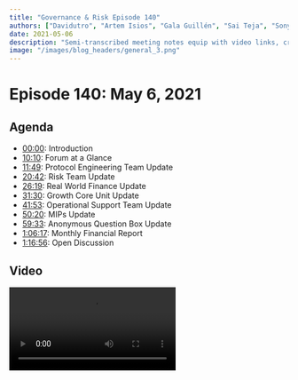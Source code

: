 ```yaml
---
title: "Governance & Risk Episode 140"
authors: ["Davidutro", "Artem Isios", "Gala Guillén", "Sai Teja", "Sonya K"]
date: 2021-05-06
description: "Semi-transcribed meeting notes equip with video links, crosslinks, and more. Welcome to MakeDAO scientific Governance and Risk meeting #139 taking place on Thursday, April 29th at 17:00 UTC."
image: "/images/blog_headers/general_3.png"
---
```


# Episode 140: May 6, 2021

## Agenda

- [00:00](https://youtu.be/fRVEAlrOgXo): Introduction
- [10:10](https://youtu.be/fRVEAlrOgXo?t=610): Forum at a Glance
- [11:49](https://youtu.be/fRVEAlrOgXo?t=709): Protocol Engineering Team Update
- [20:42](https://youtu.be/fRVEAlrOgXo): Risk Team Update
- [26:19](https://youtu.be/fRVEAlrOgXo?t=1579): Real World Finance Update
- [31:30](https://youtu.be/fRVEAlrOgXo?t=1890): Growth Core Unit Update
- [41:53](https://youtu.be/fRVEAlrOgXo?t=2513): Operational Support Team Update
- [50:20](https://youtu.be/fRVEAlrOgXo?t=3020): MIPs Update
- [59:33](https://youtu.be/fRVEAlrOgXo?t=3573): Anonymous Question Box Update
- [1:06:17](https://youtu.be/fRVEAlrOgXo?t=3977): Monthly Financial Report
- [1:16:56](https://youtu.be/fRVEAlrOgXo?t=4616): Open Discussion

## Video

<Video src="https://youtu.be/fRVEAlrOgXo" />

## Introduction

### Agenda and Preamble

#### LongForWisdom

[00:00](https://youtu.be/9mjXKzL0bxU)

- Hello everyone, and welcome to the MakerDAO Scientific Governance and Risk meeting number 140 taking place on Thursday, May 6th at 17:00 UTC. My name is LongForWisdom. I'm the Governance Facilitator for MakerDAO.
- We have our usual agenda to get through this week. We have updates from all the major Core Units, MIPs submission review, and a segment with SebVentures about the MakerDAO monthly financials for April.
- If you want to ask questions or have comments, please do speak up. Everyone here enjoys answering questions.
- We recently set up an [anonymous question box.](https://app.suggestionox.com/r/GovCallQs) So if anybody has questions, feel free to submit them in that box. Hopefully, we'll get a chance to discuss them in the following meetings.

## Weekly Updates

### Governance

#### LongForWisdom

[02:11](https://youtu.be/fRVEAlrOgXo?t=131)

- [Last week's executive vote](https://vote.makerdao.com/executive/liquidations-2-0-activations-oracle-feed-changes?network=mainnet#proposal-detail) has passed. This brought us Liquidations 2.0 on the largest Vault types, including ETH-A, WBTC-A, ETH-B, and ETH-C. It also added a DeFiSaver as an oracle light feed, increasing the number of light feeds and off-boarded one oracle dark feed that we had decided to retire. Overall, that was a big step forward, especially for Liq 2.0. Protocol Engineering will have comments on it later.
- We've got two polls [adding more Vaults to the Liq 2.0 framework](https://vote.makerdao.com/polling/QmPaumGS?network=mainnet#poll-detail), the ERC20 vaults that aren't Uniswap LPs. There's also a poll to [decrease the UNI-V2-DAI-USDCA liquidation ratio](https://vote.makerdao.com/polling/QmUH4LT7?network=mainnet#poll-detail) from 110% to 105%, which also passed. These changes will make it into the executive this week on Friday. They will be joined by the Core Unit Budget Distributions for May. So, therefore, the setup we're falling into is to do the monthly distributions of budgets on the first executive of the month tomorrow. This would involve all the core units except for Protocol Engineering because they already had this part of the monthly cycle.

### Gov Alpha

#### LongForWisdom

[04:06](https://youtu.be/fRVEAlrOgXo?t=246)

- DSpot has pushed a [new version of the MIPs portal](https://mips.makerdao.com/mips/list) to the live production URL. This brings some cool functionality involving advanced filtering and searches options, which can be combined with MIP tags to help construct relative lists of MIPs, whatever list of whatever MIPs you want. As an example, we can list accepted technical MIPs that have not yet been implemented. This can help Protocol Engineering know what's in the queue to work on. We can set up a view that shows all the currently active budgets or proposals and see the latest budget from all the Core Units or active declarations to intent, stuff like that. A huge thanks to DSpot and Pablo for working on that.
- We've also been working with delegates over the last week. We had a meeting, and I've been having some async discussions with community members who might want to be the first delegates. We are figuring out what Gov Alpha needs to produce for the delegates and what the delegates need to produce, attempting to plan a coordinated launch for delegation. More on that as things progress.
- We've also been working on our ongoing budget for the next quarter, which will be in the forum by next Wednesday for the next Governance cycle.
- There have also been other initiatives that we've been pursuing; Eli's spoke to Snapshots about getting set up for KR. Snapshot is a voting system that many other protocols use.
- Eli's also been working on reorganizing the forum again. I know we've just changed it fairly recently, but this is an ongoing process to make it more accessible and functional. It's important that as it grows, we do not let it get out of control.
- Finally, purely on a personal note and because a couple of you mentioned it in the last few meetings, the MKR compensation working group is still meeting regularly. We are planning to have something on the 10th, which is next Monday.

#### Questions

[07:06](https://youtu.be/fRVEAlrOgXo?t=428)

- David: Regarding the compensation working group, there was talk about trying to recruit somebody from the outside to weigh in. Has that person ever been found, and what's the status of the working group members?
  - LongForWisdom: We made efforts to try and find someone external. We spoke to a couple of references that came through. However, the timeline was too tight to really further pursue any of those. We spoke to some of the VCs as well, the larger MKR holders, who are not quite 3rd parties, to get them to provide feedback and input. However, we had conversations with a couple of them, and they were busy. But it's been going fairly well so far.
- Aaron (chat): Is delegation open to anyone? It sounds exclusive based on you having meetings with the first users.
  - LongForWisdom: There'll be a delegation contract factory that anyone can set up and use to set up the delegate contracts. They can do whatever they want; They can speak to MKR holders privately and convince them to delegate. It will always be open for anyone to use that contract and to become a delegate. We're going to try and set it up so there are some public delegates and help delegates get more visibility. We will standardize some stuff like personal statements from the delegates and set up communications channels, and stuff, where the community can talk to them and delegates can talk to each other to clearly communicate and discuss why they're voting the way they're voting. It is going to be entirely opt-in. It's not exclusive in any way. Holders who aren't heavily involved in the community can see some of the potential delegates and get a good idea of who they want to delegate to.

### Forum at a Glance

#### Elihu

[10:10](https://youtu.be/fRVEAlrOgXo?t=610)

[Forum at a Glance - Forum Thread](https://forum.makerdao.com/t/forum-at-a-glance-april-16-22/7609)
If you have the time to read over and vote inactive threads, that would be much appreciated.

#### Three-Point Summary

- DAI slippage is [down](https://maker.blockanalitica.com/slippage/DAI/) to 0.06% on a \$10,000 trade.
- A record 4.4B DAI is currently in circulation.
- Total volume locked in Maker is \$12.3B.

#### Announcements

- As part of its dissolvement, Maker Foundation [has transferred](https://blog.makerdao.com/the-maker-foundation-returns-dev-fund-holdings-to-the-dao/) 84,000 MKR to Governance from the Development Fund.

#### Discussions

- [MakerDAO Key Performance Indicators (KPIs) & Capital Allocation](https://forum.makerdao.com/t/discussion-makerdao-key-performance-indicators-kpis-capital-allocation/7863)
  - @Aes starts a conversation on Key Performance Indicators and how they relate to MakerDAO.
- [Should we have a cooldown period before deciding how to spend the Foundation’s MKR tokens?](https://forum.makerdao.com/t/informal-poll-should-we-have-a-cooldown-period-before-deciding-how-to-spend-the-foundations-mkr-tokens/7805)
  - With Governance coming into possession of a large amount of MKR, @AstronautThis advocates for a cooldown period before deciding what the DAO should use it for.
- [Vault Compensation Plan v3 - A Vault Compensation Support DAO to assure a better MakerDAO Governance](https://forum.makerdao.com/t/vault-compensation-plan-v3-a-vault-compensation-support-dao-to-assure-a-better-makerdao-governance/4456/61)
  - Ongoing - The discussion around Black Thursday and potential compensation of involved parties continues.

#### Signal Requests

- [Increase the DSR](https://forum.makerdao.com/t/signal-request-increase-the-dsr/7703)
  - @mrabino1 is seeking consensus around raising the DSR and the preferred mechanism of doing so.
- [Adjust KNC-A Debt Ceiling](https://forum.makerdao.com/t/signal-request-adjust-knc-a-debt-ceiling/7706/1)
  - @monet-supply is looking to reduce the Debt Ceiling to 0 for the KNC-A Vault type.
- [Parameter Changes Proposal - PPG-OMC-001 - 4 May 2021](https://forum.makerdao.com/t/parameter-changes-proposal-ppg-omc-001-4-may-2021/7835)
  - A new set of proposed parameter changes by the MakerDAO Open Market Committee is up.

### Protocol Engineering Team Update

#### Christopher Mooney

[11:49](https://youtu.be/fRVEAlrOgXo?t=709)

- We have 10 collateral types that we're putting in this week. All the remaining collateral types are, shall we say, standard, typical first-order collateral types; non-LP tokens and non-stablecoins. These are UNI, ZRX, AAVE, BAT, renBTC, LRC, MANA, COMP, KNC, and BAL, which will be done this week. Then, we've been working with the mandated actors and figuring out the proper rollout for the upcoming weeks, which may change the schedule a little bit. All the LP tokens have been scheduled for next week. Also, we're at the block gas limit for what we can do in one of these spells. Risk also wanted more time to think about stablecoins. Thereby, we yanked those stable coins out to contribute to the block gas limit. We also have the LP oracle reviews coming in. We feel confident about that code. We're thinking about flipping next week to be the LP oracle updates for all of the LP tokens. This would give Risk more time to do their assessments on each LP tokens. The following week, we would do all of the LP tokens. The week after that, we would do all of the stablecoins. The only one with liquidations on is USDT. I should mention that the LP token for DAI-USDC would be in the stablecoin batch. I know that's a lot to think through without a diagram, but we're a little up in the air about what we want to deploy. That's four more weeks of Liq 2.0 and LP Oracle updates. We're also doing the other Core Unit Budget Distributions in this upcoming spell.
- Big milestone: Liq 2.0 is released for all ETH and WBTC, our largest collateral types. We are mostly out of the woods on Liq 1.2 risk. In fact, we're in a pretty good situation right now. We've been putting work into the backstop keeper to ensure that people can run it. It doesn't take a lot of people to run it to backstop the protocol. We know of one other keeper group that's up and running. We observed an unknown keeper in the wild using Sushiswap as their backstop, and they were doing the flash lending. So there's quite a bit of coverage from the keeper side, and I think Derek and the JS team will release the Web3 Metamask UI by the end of the day. Through that, anyone will be able to show up with a Metamask wallet. As long as you have some DAI in your wallet, you'll be able to participate in liquidation. It looks like there's a good yield to be had.
- Aside from that, we've got a bunch of big reviews going on right now. We've got the DssVest contract that we've been looking at. There are the delegate voting changes to the voting proxy that we've got out for review. The Sushi joint adapter is out for audits, and we were also spending a lot of time on the Optimism DAI bridge this week.
- Brian McMichael: The DssExec Lib did undergo the update to Liq 2.0. We should be able to start onboarding collaterals directly with Liq 2.0 features out of the box.

#### Questions

[16:48](https://youtu.be/fRVEAlrOgXo?t=1007)

- Matthew Rabinowitz: Are there any other L2 bridges that you guys are looking at right now? ZKSync or others?
  - Chris: Yes, there are. It's mostly Bartek and Chris that have been taking a look at that. We were talking about, I'm forgetting the name of it, begins with an 'A.'
  - Krzystof Kaczor: [Arbitrum](https://ethresear.ch/t/introducing-arbitrum-a-new-layer-2-solution/3825)
  - Chris: Yes. We were talking about that one yesterday.
  - Krzystof Kaczor: It's another layer tool that has native bridges like ZKSync. It has a lot of DAI. It's a generic bridge. When they are launched with a generic message-passing, we can develop some better DAI, more native. But for now, there are no smart contracts on the ZKSync.
  - Matthew Rabinowitz: Not yet. But that's to be launched in the next 60 days. So the question I had was more towards planning of using Optimism and having the equivalent of almost an EBM home for doing something with Maker rather than just transferring DAI around. If ZKSync begins to support EBM or other L2 components, do we plan to have homes in other L2 EBM areas?
  - Chris: The answer is broadly yes. We haven't looked in-depth at other bridges. We're currently looking for anything that's permissionless and allows us to go across. I will say that for Optimism, in addition to just moving DAI across, we actually have the facility to send across governance actions. The pause proxy can send a message across the bridge and then for that message to be executed on the Optimism side. That'll allow us a good playground on Optimism. If we can, we will try and extend that methodology to other more permissionless bridges.
  - Chris: I should also mention to the DAO that hiring is going very well. We've made an offer and had a candidate accept that offer, but they won't start for a little while. However, we're receiving very strong candidates. I want to ensure that all the MKR holders know that voting for the team's budget and incentives has its desired effect. Other teams are having difficulty sourcing talented people to work for them. Nevertheless, we have people coming to us. Congratulations!

### Risk Team Update

#### Primoz Kordez

[20:42](https://youtu.be/fRVEAlrOgXo)

- We are about to publish proposed parameters for Liq 2.0 for some of the UNI LPs. As Chris mentioned, we need to make full implementations after next week. Therefore, we will propose parameters, first for LPs that have a relatively higher debt exposure. Because the auction price could be different this time, we decided to go with the LPs with similar parameters. There are three types of LPs: stablecoin-volatile pair, volatile-volatile pair, and stablecoin-stablecoin pair.
- We’re going to start with stablecoin-volatile UNI pairs because their exposure is the biggest. The idea is to make the auction price flatter because those pairs are about 50% less volatile than the average collateral that Maker holds. We’re also thinking about making the expected duration 60 minutes, instead of the previous 40 minutes. That’s because a flash loan type option settlement is more complex than the UNI LPs. So you need to take extra steps, and we are not sure how many keepers will have this implementation ready from the start. Finally, we may propose a lower auction throughput by limiting the pending auction amount—generally, a bit more conservative auction parameters for UNI LPs.
- We began working on Sushi LP risk evaluations, beginning with pairs with the highest pool liquidity and APY. These are mostly stablecoin-ETH pairs, such as DAI-ETH, USDC-ETH, but could also include renBTC-ETH because their pool is the biggest. We should have these evaluations ready next week.
- The Parameter Proposal Group released a [new proposal](https://forum.makerdao.com/t/parameter-changes-proposal-ppg-omc-001-4-may-2021/7835) for May. This month's changes are light: we try to make the users unwind their positions in stablecoin Vaults. Similarly, we proposed the KNC token, which is being migrated to a new version. Finally, we [lowered the ETH-C stability fee](https://vote.makerdao.com/executive/604b99a217a042001ae0b051?network=mainnet#proposal-detail) to incentivize higher usage on a safer ETH vault.
- Next week, we are aiming to release some interesting models. They will still be in beta. The idea is to deploy our risk calculations to a web app. The community will check the latest risk premiums based on the state of the world, on the liquidity, input metrics, etc. It’ll be for every collateral that Maker holds. Potentially, we’ll deploy a version where the users will tweak the inputs and simulate outputs.
- Lastly, there’s a deadline for the quarterly adjustment next week. We have new members in our team who replaced people that couldn’t devote much time. Together, we are specifically dedicated to building this risk web app. We contacted community members who do awesome work with various Maker data analytics. Some tools are risk-related, and we decided to allocate a part of our grant budget to have them compensated for that.
- LongForWisdom: Thanks, Primoz. The Risk roadmap you mentioned sounds pretty cool.
- Primoz Kordez: Yes, all the links we share in Google Sheets are not user-friendly. It’s still in beta, but hopefully, it’ll be interesting to see and play with.

### Real-World Finance Team Update

#### Sebastien Derivaux

[26:19](https://youtu.be/fRVEAlrOgXo?t=1579)

- I've just published the monthly reports [of the Core Unit](https://forum.makerdao.com/t/real-world-finance-core-unit-report-2021-04/7798) and the [financial reports](https://finance.makerdao.network/) discussed later in this call and [the RWA report.](https://forum.makerdao.com/t/real-world-assets-report-2021-04/7850/4)
- We will create a [RWA committee](https://forum.makerdao.com/t/parameter-proposal-group-makerdao-rwa-committee/7893) that would be a layer between the RWF Team that provides risk assessments and provides some RWA reports and Governance that may want to have something more actionable than only risk assessments. We will publish some risk assessments next week. They are all more than 20 pages. It's a good idea to have a committee decide what is a good asset and modify the DC or stability fees. Interest rates in the real world are not permanently fixed. It would be great to avoid having too much of a burden on MKR or Governance and delegate some stuff to a committee. Obviously, the RWF Team will be part of it but won't have any say.
- On the legal side, we worked on documentation to help Arnold & Porter, LLP, to be up to date with Maker. Next week, we are focusing on getting four Centrifuge assets to be ready for onboarding at the end of the month. We will have the risk assessment for all of them published next week. These are ConsoleFreight, which already has a risk assessment. Moss Carbon Credit; the risk assessment is almost done. Fortunafi, which is a revenue base of finance. And People's Company, which is farmland. The idea is to have a big batch, and Governance will decide which will be onboarded.
- Last item: [Matthew published a lot of documentation](https://forum.makerdao.com/u/mrabino1/activity) on the trust model on the forum last week. Please, review those documents.

#### Questions

[29:24](https://youtu.be/fRVEAlrOgXo?t=1764)

- LongForWisdom: The committee you mentioned; Would that work in the same way as the open market committee parameter proposal group currently for crypto assets?
  - Sébastien Derivaux: Yes. We saw that the Maker open market committee solved many issues. Last December, we spent a lot of time on the forum arguing on the DC and stability fees and all that stuff. Now it's been quiet on that front. We can focus on other stuff. That's the whole of the RWA committee, but maybe more on reading the risk assessment and making strategies for expressing an opinion. It's difficult for the RWF Team to say this 'asset is not good,' 'you shouldn't invest,' or 'this one is super good.' It's always balanced and difficult. That's why we need a community of diverse people to speak as a group on whether an asset is good to invest in because it's too much work for each MKR holder to digest all the reports.
  - LongForWisdom: Yeah. That makes a lot of sense.

### Growth Core Unit Update

#### Nadia Alvarez

[31:30](https://youtu.be/fRVEAlrOgXo?t=1890)

[Growth CU Weekly Update](https://forum.makerdao.com/t/growth-cu-weekly-update-april-29-may-6/7885)

- This week, we are reorganizing the group and exploring new opportunities in other geographies. We want to focus on Africa, more exactly Nigeria. We began to work with Binance's peer-to-peer network to expand Dai as a savings currency in Nigeria. It's an interesting country for us because there are no other available stable coins. People in Nigeria need a different currency than the one they currently have. We are also talking with other crypto companies looking for alternatives to manage the on and offramp of crypto after the ban they had suffered. We are giving them options from things that we personally learned. In some Latin American countries, the same happened, and we have experience with that.
- We are also talking with various funds. Many funds want to open a Vault, but they want changes in the risk parameters. They want to open these big Vaults and mint a lot of Dai, but they prefer the terms. I don't know if we have spoken about this in the past. Are we interested in special and customed-made Vaults for these huge funds that would open a billion Dai Vault but with specific parameters?
- In Latin America, we are finding many partners who are exploring other sidechains or L2 solutions due to gas fees. However, these last few weeks, the gas fees have been exceptionally low. These potential partners are exploring Binance, SmartChain, Polygon, and RSK because they are in Latin America. I support what Matt mentioned: we have to begin looking toward other chains. When we were in the Foundation, we worked with many different chains, and we helped create the bridge. For example, RSK and Clayton are examples of those networks. We should be more focused on that. It's a huge opportunity, and we need to be more proactive. Besides having Dai on Binance and SmartChain, we should start thinking if we could do something else.
- Finally, Jen closed the integration with BitPay. This is huge. Dai will be used to pay via BitPay, and it will also be used as a settlement currency.
  - Jen Senhaji: I can elaborate on the BitPay deal. This is exciting for us. It's been a long time in the making. What that immediately provides to Dai is access to all of the merchants on BitPay's network, such as Microsoft, Twitch, American Red Cross, Newegg, and even private jets. The CMO of one of these jet companies told me that they're one of the higher volume merchants as of late. Many people who are doing well in this full cycle are riding around more often in private jets. If anybody wants to book a jet with their Dai, they may do so through BitPay. They also have a gift card network within their app with many major brands where you can easily make purchases using Dai. They do settlements in cryptocurrency within over 200 countries. They also have a service where you can do invoicing. Even if you are not a merchant, setting up an account with BitPay and doing payroll or other types of cross-border payment through their dashboard is possible with Dai. They recently launched a Visa debit card that allows you to make purchases with any of the cryptos they support, including Dai. This allows us to work more closely with some of these big merchants, like Twitch. Think about cool co-promotion opportunities as we figure out what we want to do from a marketing standpoint in the next months. We are excited and look forward to using some of these services as a Dai holder.
- Nadia: Concerning admin stuff, we are looking for someone in Europe to join our team. If you know anybody interested in being part of the team, send me a message. We are also incorporating our company. that is a very important part of what we do. We usually have to sign agreements with partners, and we need a legal entity to back up those agreements. I hope that by the end of the month we have everything set up. We are also reorganizing our CRM. This week has been great because we spoke with the RWA Core Unit and the Content Core Unit. We are trying to include them in our process and into our CRM to understand what other teams are doing and collaborate between Core Units.

#### Questions

[40:40](https://youtu.be/fRVEAlrOgXo?t=2441)

- Jerry G (chat): Would these large interested parties be using specific types of collateral or collaterals that vaults already exist for?
  - Nadia: They are interested in collaterals that are already onboarded. However, they ask for different risk parameters. If they want to open a billion-dollar Vault, that's something to think about.

### Operational Support Update

#### Amy Jung

[41:53](https://youtu.be/fRVEAlrOgXo?t=2513)

- The [Know Your MIP on Direct Deposit Module](https://www.youtube.com/watch?v=MpOR479UVpU) is up. There are no new Know Your MIPs or Collateral Onboarding calls coming up.
- We’re slowing down in terms of the number of new proposals for core units that are coming in. We're thinking of it in terms of waves. The first wave was Risk, Governance, and RWF, and those are complete. They’re growing, received budgets, and we have all the updates. We’ve just completed wave two, which is a total of seven core units. Then, finally, we’re coming into wave three, a formal submission of two core units, with one still in RFC.
- Regarding core units, a few interesting questions came up. One of them is around different principles. Some core units have their vision of what Maker should do or where they should go. At the same time, another core unit will not be in conflict but will have different principles or different ways to get there. It’s interesting to watch these things being resolved. The question is if they’re not resolved, is it something we should keep an eye on, or let it resolve itself? As long as we have the same end goal, it gets resolved on its own, but we want to keep an eye on that.
- Another question concerns considering standardizing and striving for consistency. When we were at wave one, Matt asked when we would go through something like compensation that the holders wouldn’t have to go through each of these different variations. Now that we’ve gone through the third wave, we’re asking similar questions. We’ve been trying to figure that out, notably around budget reporting. There’s no one way to do the budgets, and different teams have done them differently. So the question for us is whether we should continue developing a better model for consistency.
- Are we allowing core units to nurture their treasury with the budget they requested? What might be the conflicts? Nobody has said they were going to do that, but we might have a case like that.
- A smaller question came up from talking to individuals. We have many core units which bring domain expertise with strong strategies; we expect core units to be super polished. At the same time, there hasn’t been much room for those still in development. When getting hired by a regular company, is there an expectation in what to do right away? Are you rather joining a smaller group which is the strategic side of the larger group? The expectations there are a bit different. As smaller groups appear in Maker, more people ask about contributing in leaner aspects that don’t fit into the existing core units. The question is, how should we make way for that?
- We have weekly office hours now with Governance, Protocol Engineering, Content Production, and Growth. They’re informal and not recorded; feel free to drop by and ask questions.
- LongForWisdom: Great, thank you, Amy. I’ll echo that office hour are a good habit for core units to get into. I’m hoping all the core units will find time for that in the future. Also, it will be valuable to keep channels of communications between core unit members and the Governance open.

### MIPs Update

#### Charles St. Louis

[50:20](https://youtu.be/fRVEAlrOgXo?t=3020)

![](https://i.imgur.com/oJpUpLc.jpg)

![](https://i.imgur.com/o9ou0WZ.jpg)

![](https://i.imgur.com/IFEDO8n.jpg)

![](https://i.imgur.com/oZdMwag.jpg)

### Submission Review

#### LongForWisdom

[56:13](https://youtu.be/fRVEAlrOgXo?t=3373)

- All those listed proposals will move to inclusion polls next Monday. We will bundle the Core Units proposals into their each poll. Some community members have strong feelings about a few of the proposals coming through this month. If you haven't noticed this, check out the [forum threads](https://forum.makerdao.com/tag/core-unit) for these proposals. If you are concerned, start raising awareness.

### Anonymous Question Box Discussion

#### Payton Rose

[59:33](https://youtu.be/fRVEAlrOgXo?t=3573)

- We have one suggestion from the [Anonymous Question Box](https://app.suggestionox.com/r/GovCallQs). The suggestion was titled "Cut down the Core Units presenting during the G&R call." I'll go ahead and read it out: "Since this is a Governance & Risk call, please only allow Governance actors, Smart Contracts team, Risk, MIP editors, and Oracle's teams to perform their presentation to the community on Thursdays. Core Units like RWAs, Operational Support, and Growth can meet every other Friday, titled RWAs, OS, and Growth bi-weekly call. Thus, the community will get more out of discussions pertaining only to Governance & Risk".
- We spoke about that during our last meeting, but I'm happy to entertain some discussion here. The only other suggestion was asking for six million dollars, so we don't need to go into that, haha.
- LongForWisdom: Yes. We've been thinking about this as well as it's been mentioned before. I'm worried that with multiple meetings, it's difficult to draw the line between cutting people off from the Thursday meeting and pushing them to the auxiliary meeting. The justification that this is just Governance & Risk seems flimsy considering that the suggestion included Smart Contracts and Oracles. If you will include Smart Contracts and Oracles, why not RWF? that can have risk issues, right? I'm skeptical about drawing a line and saying, "these people should be in the meeting, and others shouldn't." I'm open if anybody has feedback.
  - David Utrobin: I like this call for a weekly town hall for all the Core Units. Yes, it's Governance & Risk, but part of Governance is to have a weekly update and place where you can de-silo information sharing. So having all the Core Units have a voice on a single call every week is an important backbone that we should preserve at MakerDAO.
  - Brian McMichael: If we put another meeting on the calendar, that's another hour a week that the rest of us will break off and not be writing code. Maybe the solution could be to change the name of the meeting, if that is the problem, to the Weekly Town Hall. It is nice to have this one meeting to get the whole cake of what's going on. Even in the Protocol Engineering team, we are in the middle of the system. Still, we don't keep track of everything that is going on because we are heads down.
  - David Utrobin: If people are interested in more in-depth information about specific Core Units or things like Risk, Governance decisions, engineering details, and problems, there should be the Office Hours Call. Also, teams should be proactive about documentation and sharing certain things that would be interesting to stakeholders. The point being, supplemental calls are good.
  - Sharpie: I don't know if this needs to be done once a week. Maybe every two weeks is fine enough, and having a 5-minute sum-up of what we've been doing, what we are doing in the next week, and what we are focusing on. It doesn't need to take long. Chris is doing it for Smart Contracts; it's exactly the right amount of information. I don't like the idea of having an update on Governance and Risk. There are so many parts relevant to what we are achieving or trying to achieve. Maybe the title of the meeting is wrong. If we had a second meeting, then I would go to the second meeting. If it takes 17 minutes, it's good information for me.
  - Matthew Robinowitz: Sharpie's opinion mixed with a combination of office hours within the specific domains provides a great opportunity for people to ask questions. Within a year, we will find ourselves with ten times the content but still need a way to break it up. Those office hours are going to be essential, in my view, but this summary package is a great way to deliver the content in an hour and a half.
  - LongForWisdom: I'm hearing a lot of positive sentiments. Sometimes is easier to share positive sentiments than negative ones. If anybody thinks otherwise, please feel free to get in touch with me. Several people have suggested changing the name of the call., which is something we can look into.

## Other Presentations and Updates

### Monthly Financial Report

#### Sebastien Derivaux

[1:06:17](https://youtu.be/fRVEAlrOgXo?t=3977)

- As a reminder, you can always find all of the financial information on [finance.makerdao.network](finance.makerdao.network).

![](https://i.imgur.com/3yWoKI9.png)

![](https://i.imgur.com/3JNwh7l.jpg)

- The average yield is lower than March because the mix between all the Vaults facilities changed significantly. Two months ago, we decreased the stability fees on some smaller Vaults, and now there is usage on those. We are still highly dependent on ETH. This chart only has ETH-A, but we also have ETH-B and ETH-C. Most of the income is still coming from ETH, and the rest is diversified.
- On the loan side, we crossed the two billion mark.

![](https://i.imgur.com/L7gO8s8.png)

- For the first time last month, someone was converting DAI to USDC. We have some outflows on the PSM (the red lines). Soon after, there was a lot of DAI demand again, and the PSM grew again. We are not making as much money on the outflows because the fees are four business points, while on the inflow, the fees are ten business points. It's too early to tell if Uniswap V3 will change something or not. Nonetheless, it's still a good amount of money, 150,000 Dai. The inventory of stablecoins is up to one billion due to the significant increase in PAX. We have 100 million PAX tokens, but that was the main Vault user, and the PAX Vaults are not generating any fees. That's why the Maker open market committee will make the proposal to decrease the DC of PAX.

![](https://i.imgur.com/6jmO7Ha.png)

![](https://i.imgur.com/NS31keE.png)

- At the end of last month, we were close to 4 million. We are above, and we have 27 liquidity reserves, which gives you the amount of stable coin we have to sustain a decreased demand of DAI. If 27% of DAI want to change from DAI to USDC, PAX, or whatever, the price of DAI will remain the same.

![](https://i.imgur.com/Y9bbB4E.jpg)

- There was growth in all stablecoins and mainly in BUSD. BUSD is continuing to win market share over USDT because Binance is the first exchange, and there was a lot of USDT on Binance. So now it's going to BUSD. USDC and DAI remain constant more or less. We are at 11% since September of last year. In February, we were at 17%, but it was mainly due to a big transaction. So we stayed flat on the market share, which is maybe something we need to improve going forward. At the same time, we have a huge liquidity pool of stablecoins.

![](https://i.imgur.com/f66NsG0.jpg)

![](https://i.imgur.com/vCJdSTm.png)

- This is half the bad news: The recurring earning yield was down from last month. It is not because we are making less money. On the contrary, we are making more money than last month, but as the MKR price increased by 100%, it is no good for the recurring earnings yield, which is annualized.

![](https://i.imgur.com/dAFJBRm.png)

![](https://i.imgur.com/zFxaUOs.png)

#### Open Discussion

[1:16:56](https://youtu.be/fRVEAlrOgXo?t=4616)

- LongForWisdom: Regarding the on-chain transfer of stablecoins, is that ETH or other chains as well?
  - Sébastien Derivaux: It's only ETH. There is a lot of value to get from analyzing the transactions because it's difficult to clearly understand what is happening. For instance, we can track the balance of DAI, USDC, and all the stablecoins at each exchange. Tracking some exchanges in specific markets is obvious. For example, Binance is worldwide, but some exchanges are mainly in Asia and others in Latin America. Finally, we can track where DAI is getting more traction, but it is a lot of work.
- LongForWisdom: It makes more sense to focus on specific protocols, such as all of the stablecoins used in Uniswap for trades. Would it be worth comparing the Uniswap trade volume on DAI versus USDC?
  - Sébastien Derivaux: Yes, and following to IUSD and LUSD liquidity protocol. Suppose you have a lot of DAI in Compound but expect that Uniswap V3 will destroy Compound or only destroy Uniswap V2 by being more capital efficient. In that case, you can predict that the DAI demand will decrease significantly. We have a lot of DAI on Compound and Uniswap V2. which can be important for the protocol. If we have 1 billion DAI used in Uniswap V2 and Compound, which I think is the case, all the transfers are going through Uniswap V3. If this capital is no longer needed and people stop farming, they may repay the loan. Thereby, DAI demand will decrease, and we will make fewer fees. One billion, when you have only three million of loan on standing, is a lot. That can be an issue, but I don't know yet. I'm not planning time this month to work on that subject.
- Will Remor: I've seen reports done by some of the analytics team on predicting future evaluations from many cache files accumulating from all the stablecoins. They performed some backtesting on previous moments in the market when cache files had accumulated. But, still, it was the outflow of that accumulation into actual evaluations of different protocols. We found it may be something that we should keep an eye on for the amount of liquidity coming into the system.
  - Sébastien Derivaux: Yes, it makes sense.
  - Will Remor: We want to potentially keep track of what is going on in finance matching because there's a lot of projects. We should publish once every week for products to promote some hype to bring in users. There's been some virtualization, especially in the DEX market.
  - Sébastien Derivaux: Yes, that's true. However, I have decided that the Binance chain doesn't exist, so...
  - Will Remor: Many people, like me, ignored it for a long time, and then people from my family who weren't involved in crypto begin telling me, "Hey, I'm doing such and such on Binance," which shocked me.
  - Sébastien Derivaux: Yes, I had the same experience. We should focus more energy to look into what Binance is doing.
  - Will Remor: Binance is taking the place of EOS in the Ethereum community since a few years ago. A lot of water under the bridge has passed since then, and now Binance is doing the same thing.
- LongForWisdom: Please, remember the Anonymous Question Box. Also, feel free to leave a comment on [YouTube](https://www.youtube.com/c/MakerDAO/videos), and we’ll get to it in the next meeting.
- Christopher Mooney: I spent most of this call having a heart attack because the total value locked on DeFi pulse dropped, but I think I figured out the bug in their script. Everything is fine. [DAI Stats](https://daistats.com/) is getting the correct numbers.

## Common Abbreviated Terms

`CR`: Collateralization Ratio

`DC`: Debt Ceiling

`ES`: Emergency Shutdown

`SF`: Stability Fee

`DSR`: Dai Savings Rate

`MIP`: Maker Improvement Proposal

`OSM`: Oracle Security Module

`LR`: Liquidation Ratio

`RWA`: Real-World Asset

`RWF`: Real-World Finance

`SC`: Smart Contracts

`Liq`: Liquidations

## Credits

- Artem Gordon produced this summary.
- David Utrobin produced this summary.
- Gala Guillén produced this summary.
- Jose Ferrari produced this summary.
- Sonya Olechnowicz produced this summary.
- Everyone who spoke and presented on the call, listed in the headers.
